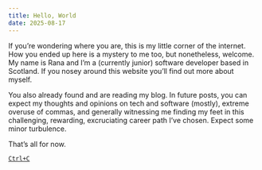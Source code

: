 ```yaml
---
title: Hello, World
date: 2025-08-17
---
```

If you’re wondering where you are, this is my little corner of the internet. How you ended up here is a mystery to me too, but nonetheless, welcome. My name is Rana and I’m a (currently junior) software developer based in Scotland. If you nosey around this website you’ll find out more about myself.

You also already found and are reading my blog. In future posts, you can expect my thoughts and opinions on tech and software (mostly), extreme overuse of commas, and generally witnessing me finding my feet in this challenging, rewarding, excruciating career path I’ve chosen. Expect some minor turbulence.

That’s all for now.

[`Ctrl+C`](/blog)
